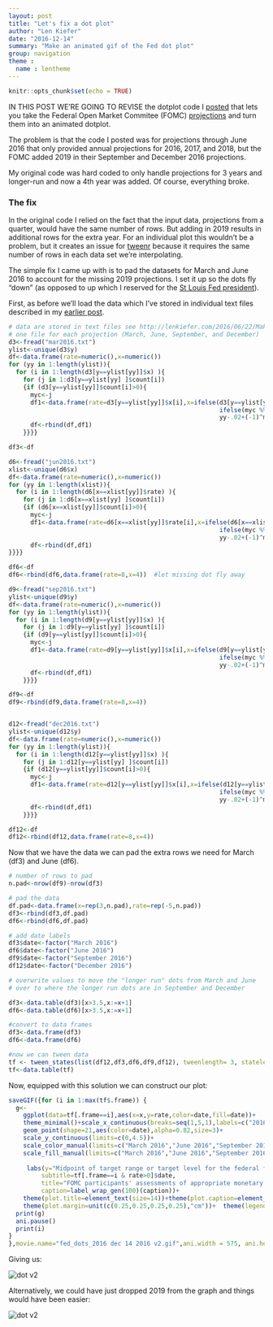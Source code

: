 ```yaml
---
layout: post
title: "Let's fix a dot plot"
author: "Len Kiefer"
date: "2016-12-14"
summary: "Make an animated gif of the Fed dot plot"
group: navigation
theme :
  name : lentheme
---
```


```r
knitr::opts_chunk$set(echo = TRUE)
```

IN THIS POST WE'RE GOING TO REVISE the dotplot code I [posted]({% post_url 2016-06-22-Make-a-dotplot %}) that lets you take the Federal Open Market Commitee (FOMC) [projections](https://www.federalreserve.gov/monetarypolicy/fomccalendars.htm) and turn them into an animated dotplot.

The problem is that the code I posted was for projections through June 2016 that only provided annual projections for 2016, 2017, and 2018, but the FOMC added 2019 in their September and December 2016 projections.

My original code was hard coded to only handle projections for 3 years and longer-run and now a 4th year was added.  Of course, everything broke.

### The fix

In the original code I relied on the fact that the input data, projections from a quarter, would have  the same number of rows. But adding in 2019 results in additional rows for the extra year.  For an individual plot this wouldn't be a problem, but it creates an issue for [tweenr](https://cran.r-project.org/web/packages/tweenr/index.html) because it requires the same number of rows in each data set we're interpolating.

The simple fix I came up with is to pad the datasets for March and June 2016 to account for the missing 2019 projections.  I set it up so the dots fly "down" (as opposed to up which I reserved for the [St Louis Fed president](http://www.bloomberg.com/news/articles/2016-06-17/st-louis-fed-s-bullard-claims-the-dot-missing-from-fed-estimate)).

First, as before we'll load the data which I've stored in individual text files described in my [earlier post]({% post_url 2016-06-22-Make-a-dotplot %}).

```r

# data are stored in text files see http://lenkiefer.com/2016/06/22/Make-a-dotplot for details
# one file for each projection (March, June, September, and December)
d3<-fread("mar2016.txt")
ylist<-unique(d3$y)
df<-data.frame(rate=numeric(),x=numeric())
for (yy in 1:length(ylist)){
  for (i in 1:length(d3[y==ylist[yy]]$x) ){
    for (j in 1:d3[y==ylist[yy] ]$count[i])
    {if (d3[y==ylist[yy]]$count[i]>0){
      myc<-j
      df1<-data.frame(rate=d3[y==ylist[yy]]$x[i],x=ifelse(d3[y==ylist[yy]]$count[i] %% 2 ==1, 
                                                          ifelse(myc %% 2 ==1,yy+(-1)^myc * (myc-1)*0.04,yy+(-1)^myc * (myc)*0.04),
                                                          yy-.02+(-1)^myc * (myc)*0.04)   )
      df<-rbind(df,df1)
    }}}}

df3<-df

d6<-fread("jun2016.txt")
xlist<-unique(d6$x)
df<-data.frame(rate=numeric(),x=numeric())
for (yy in 1:length(xlist)){
  for (i in 1:length(d6[x==xlist[yy]]$rate) ){
    for (j in 1:d6[x==xlist[yy] ]$count[i])
    {if (d6[x==xlist[yy]]$count[i]>0){
      myc<-j
      df1<-data.frame(rate=d6[x==xlist[yy]]$rate[i],x=ifelse(d6[x==xlist[yy]]$count[i] %% 2 ==1, 
                                                          ifelse(myc %% 2 ==1,yy+(-1)^myc * (myc-1)*0.04,yy+(-1)^myc * (myc)*0.04),
                                                          yy-.02+(-1)^myc * (myc)*0.04)   )
      df<-rbind(df,df1)
}}}}

df6<-df
df6<-rbind(df6,data.frame(rate=8,x=4))  #let missing dot fly away

d9<-fread("sep2016.txt")
ylist<-unique(d9$y)
df<-data.frame(rate=numeric(),x=numeric())
for (yy in 1:length(ylist)){
  for (i in 1:length(d9[y==ylist[yy]]$x) ){
    for (j in 1:d9[y==ylist[yy] ]$count[i])
    {if (d9[y==ylist[yy]]$count[i]>0){
      myc<-j
      df1<-data.frame(rate=d9[y==ylist[yy]]$x[i],x=ifelse(d9[y==ylist[yy]]$count[i] %% 2 ==1, 
                                                          ifelse(myc %% 2 ==1,yy+(-1)^myc * (myc-1)*0.04,yy+(-1)^myc * (myc)*0.04),
                                                          yy-.02+(-1)^myc * (myc)*0.04)   )
      df<-rbind(df,df1)
    }}}}

df9<-df
df9<-rbind(df9,data.frame(rate=8,x=4))


d12<-fread("dec2016.txt")
ylist<-unique(d12$y)
df<-data.frame(rate=numeric(),x=numeric())
for (yy in 1:length(ylist)){
  for (i in 1:length(d12[y==ylist[yy]]$x) ){
    for (j in 1:d12[y==ylist[yy] ]$count[i])
    {if (d12[y==ylist[yy]]$count[i]>0){
      myc<-j
      df1<-data.frame(rate=d12[y==ylist[yy]]$x[i],x=ifelse(d12[y==ylist[yy]]$count[i] %% 2 ==1, 
                                                          ifelse(myc %% 2 ==1,yy+(-1)^myc * (myc-1)*0.04,yy+(-1)^myc * (myc)*0.04),
                                                          yy-.02+(-1)^myc * (myc)*0.04)   )
      df<-rbind(df,df1)
    }}}}

df12<-df
df12<-rbind(df12,data.frame(rate=8,x=4))
```

Now that we have the data we can pad the extra rows we need for March (df3) and June (df6).

```r
# number of rows to pad
n.pad<-nrow(df9)-nrow(df3)

# pad the data 
df.pad<-data.frame(x=rep(3,n.pad),rate=rep(-5,n.pad))
df3<-rbind(df3,df.pad)
df6<-rbind(df6,df.pad)

# add date labels
df3$date<-factor("March 2016") 
df6$date<-factor("June 2016")  
df9$date<-factor("September 2016")
df12$date<-factor("December 2016")

# overwrite values to move the "longer run" dots from March and June
# over to where the longer run dots are in September and December

df3<-data.table(df3)[x>3.5,x:=x+1]  
df6<-data.table(df6)[x>3.5,x:=x+1]

#convert to data frames
df3<-data.frame(df3)
df6<-data.frame(df6)

#now we can tween data
tf <- tween_states(list(df12,df3,df6,df9,df12), tweenlength= 3, statelength=1, ease=rep('cubic-in-out',2),nframes=60)
tf<-data.table(tf)

```

Now, equipped with this solution we can construct our plot:

```r

saveGIF({for (i in 1:max(tf$.frame)) {
  g<- 
    ggplot(data=tf[.frame==i],aes(x=x,y=rate,color=date,fill=date))+
    theme_minimal()+scale_x_continuous(breaks=seq(1,5,1),labels=c("2016","2017","2018","2019","Longer Run"))+
    geom_point(shape=21,aes(color=date),alpha=0.82,size=3)+
    scale_y_continuous(limits=c(0,4.5))+
    scale_color_manual(limits=c("March 2016","June 2016","September 2016","December 2016"),values=c(viridis(10)[2],viridis(10)[4],viridis(10)[6],viridis(10)[8]))+
    scale_fill_manual(limits=c("March 2016","June 2016","September 2016","December 2016"),values=c(viridis(10)[2],viridis(10)[4],viridis(10)[6],viridis(10)[8]))+
    
     labs(y="Midpoint of target range or target level for the federal funds rate (%)",x="Horizon",
         subtitle=tf[.frame==i & rate>0]$date,
         title="FOMC participants' assessments of appropriate monetary policy:\nMidpoint of target range or target level for the federal funds rate",
         caption=label_wrap_gen(100)(caption))+
    theme(plot.title=element_text(size=14))+theme(plot.caption=element_text(hjust=0,vjust=1,margin=margin(t=10)))+
    theme(plot.margin=unit(c(0.25,0.25,0.25,0.25),"cm"))+  theme(legend.justification=c(0,0), legend.position="none")
  print(g)
  ani.pause()
  print(i)
}
},movie.name="fed_dots_2016 dec 14 2016 v2.gif",ani.width = 575, ani.height = 450)


```

Giving us:

<img src="{{ site.url }}/img/charts_dec_14_2016/fed_dots_2016 dec 14 2016 v2.gif" alt="dot v2"/>

Alternatively, we could have just dropped 2019 from the graph and things would have been easier:

<img src="{{ site.url }}/img/charts_dec_14_2016/fed_dots_2016 dec 14 2016.gif" alt="dot v2"/>
